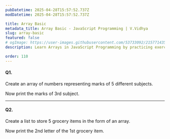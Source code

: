 ```yaml
---
pubDatetime: 2025-04-28T15:57:52.737Z
modDatetime: 2025-04-28T15:57:52.737Z

title: Array Basic
metadata_title: Array Basic - JavaScript Programming | V.Vidhya
slug: array-basic
featured: false
# ogImage: https://user-images.githubusercontent.com/53733092/215771435-25408246-2309-4f8b-a781-1f3d93bdf0ec.png
description: Learn Arrays in JavaScript Programming by practicing exercises based on real-world scenarios with V.Vidhya.

order: 110
---
```


#### Q1.

Create an array of numbers representing marks of 5 different subjects.

Now print the marks of 3rd subject.

---

#### Q2.

Create a list to store 5 grocery items in the form of an array.

Now print the 2nd letter of the 1st grocery item.